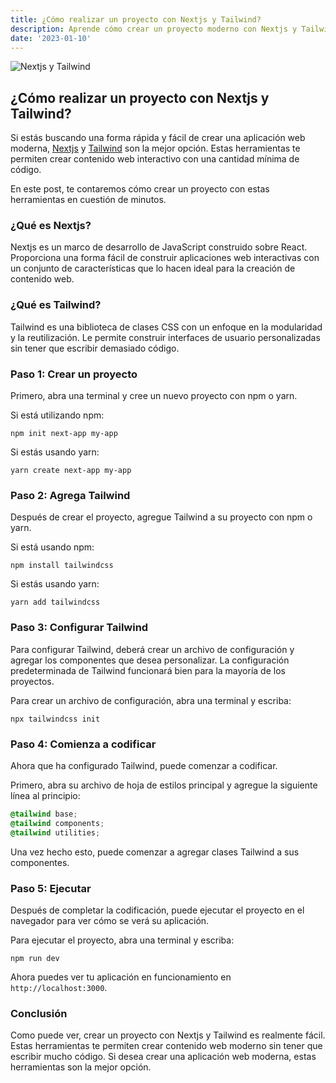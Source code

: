 ```yaml
---
title: ¿Cómo realizar un proyecto con Nextjs y Tailwind?
description: Aprende cómo crear un proyecto moderno con Nextjs y Tailwind en cuestión de minutos. Estas herramientas te permiten crear contenido web interactivo sin tener que escribir demasiado código.
date: '2023-01-10'
---
```


<Image
  className="w-full rounded-md"
  src="/images/blog/cover-img-tailwindcss-nextjs.jpg"
  alt="Nextjs y Tailwind"
  width={672}
  height={258}
  priority
/>

## ¿Cómo realizar un proyecto con Nextjs y Tailwind?

Si estás buscando una forma rápida y fácil de crear una aplicación web moderna, [Nextjs](https://nextjs.org/) y [Tailwind](https://tailwindcss.com/) son la mejor opción. Estas herramientas te permiten crear contenido web interactivo con una cantidad mínima de código.

En este post, te contaremos cómo crear un proyecto con estas herramientas en cuestión de minutos.

### ¿Qué es Nextjs?

Nextjs es un marco de desarrollo de JavaScript construido sobre React. Proporciona una forma fácil de construir aplicaciones web interactivas con un conjunto de características que lo hacen ideal para la creación de contenido web.

### ¿Qué es Tailwind?

Tailwind es una biblioteca de clases CSS con un enfoque en la modularidad y la reutilización. Le permite construir interfaces de usuario personalizadas sin tener que escribir demasiado código.

### Paso 1: Crear un proyecto

Primero, abra una terminal y cree un nuevo proyecto con npm o yarn.

Si está utilizando npm:

```shell
npm init next-app my-app
```

Si estás usando yarn:

```shell
yarn create next-app my-app
```

### Paso 2: Agrega Tailwind

Después de crear el proyecto, agregue Tailwind a su proyecto con npm o yarn.

Si está usando npm:

```shell
npm install tailwindcss
```

Si estás usando yarn:

```shell
yarn add tailwindcss
```

### Paso 3: Configurar Tailwind

Para configurar Tailwind, deberá crear un archivo de configuración y agregar los componentes que desea personalizar. La configuración predeterminada de Tailwind funcionará bien para la mayoría de los proyectos.

Para crear un archivo de configuración, abra una terminal y escriba:

```shell
npx tailwindcss init
```

### Paso 4: Comienza a codificar

Ahora que ha configurado Tailwind, puede comenzar a codificar.

Primero, abra su archivo de hoja de estilos principal y agregue la siguiente línea al principio:

```css
@tailwind base;
@tailwind components;
@tailwind utilities;
```

Una vez hecho esto, puede comenzar a agregar clases Tailwind a sus componentes.

### Paso 5: Ejecutar

Después de completar la codificación, puede ejecutar el proyecto en el navegador para ver cómo se verá su aplicación.

Para ejecutar el proyecto, abra una terminal y escriba:

```shell
npm run dev
```

Ahora puedes ver tu aplicación en funcionamiento en `http://localhost:3000`.

### Conclusión

Como puede ver, crear un proyecto con Nextjs y Tailwind es realmente fácil. Estas herramientas te permiten crear contenido web moderno sin tener que escribir mucho código. Si desea crear una aplicación web moderna, estas herramientas son la mejor opción.
